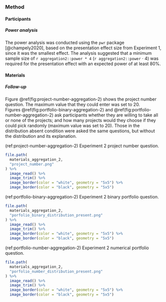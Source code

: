 ### Method

#### Participants

##### Power analysis {#power-analysis-aggregation-2}

The power analysis was conducted using the `pwr` package [@champely2020], based
on the presentation effect size from Experiment 1, since it was the smallest
effect. The analysis suggested that a minimum sample size of
`r aggregation2::power * 4` (`r aggregation2::power` $\cdot$ 4) was required for
the presentation effect with an expected power of at least 80%.

#### Materials

##### Follow-up {#follow-up-materials-aggregation-2-appendix}

Figure \@ref(fig:project-number-aggregation-2) shows the project number
question. The maximum value that they could enter was set to 20.
Figures \@ref(fig:portfolio-binary-aggregation-2)
and \@ref(fig:portfolio-number-aggregation-2) ask participants whether they are
willing to take all or none of the projects; and how many projects would they
choose if they could pick randomly (maximum value was set to 20). Those in the
distribution absent condition were asked the same questions, but without the
distribution and its explanation.

(ref:project-number-aggregation-2) Experiment 2 project number question.

```r
file.path(
  materials_aggregation_2,
  "project_number.png"
) %>%
  image_read() %>%
  image_trim() %>%
  image_border(color = "white", geometry = "5x5") %>%
  image_border(color = "black", geometry = "5x5")
```

(ref:portfolio-binary-aggregation-2) Experiment 2 binary portfolio question.

```r
file.path(
  materials_aggregation_2,
  "porfolio_binary_distribution_present.png"
) %>%
  image_read() %>%
  image_trim() %>%
  image_border(color = "white", geometry = "5x5") %>%
  image_border(color = "black", geometry = "5x5")
```

(ref:portfolio-number-aggregation-2) Experiment 2 numerical portfolio question.

```r
file.path(
  materials_aggregation_2,
  "porfolio_number_distribution_present.png"
) %>%
  image_read() %>%
  image_trim() %>%
  image_border(color = "white", geometry = "5x5") %>%
  image_border(color = "black", geometry = "5x5")
```

